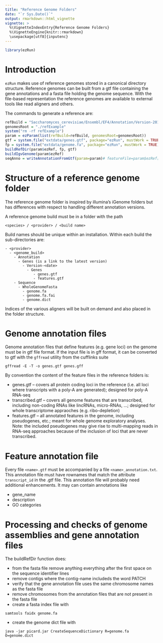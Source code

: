 ```yaml
---
title: "Reference Genome Folders"
date: "`r Sys.Date()`"
output: rmarkdown::html_vignette
vignette: >
  %\VignetteIndexEntry{Reference Genome Folders}
  %\VignetteEngine{knitr::rmarkdown}
  \usepackage[utf8]{inputenc}
---
```


```r
library(ezRun)
```

<!-- see: http://stackoverflow.com/questions/19372260/how-to-get-rstudio-to-automatically-compile-r-markdown-vignettes -->
<!-- use knit button or devtools::build_vignettes() -->
<!-- do not use: devtools::install(build_vignettes = TRUE) -->

# Introduction

`ezRun` makes use of reference genomes stored in a canonical directory structure. Reference genomes can be built from
a gtf file containing the gene annotations and a fasta file holding the genome sequence. With the file-based representation
the reference genomes are available to external tools like read aligners and others.

The commands to generate a reference are:
```r
refBuild = "Saccharomyces_cerevisiae/Ensembl/EF4/Annotation/Version-2013-03-18"
genomesRoot = "./refExample"
system("rm -rf refExample")
param = ezParam(list(refBuild=refBuild, genomesRoot=genomesRoot))
gtf = system.file("extdata/genes.gtf", package="ezRun", mustWork = TRUE)
fp = system.file("extdata/genome.fa", package="ezRun", mustWork = TRUE)
buildRefDir(param$ezRef, fp, gtf)
buildIgvGenome(param$ezRef)
seqAnno = writeAnnotationFromGtf(param=param)# featureFile=param$ezRef["refFeatureFile"], featAnnoFile=myRef["refAnnotationFile"])
```


# Structure of a reference genome folder

The reference genome folder is inspired by illumina's iGenome folders but has differences with respect to handling
different annotation versions.

A reference genome build must be in a folder with the path

```
<species> / <provider> / <build name>
```

Build names should be unique within an installation. Within each build the sub-directories are:
```
- <provider>
  - <genome_build>
    - Annotation
      - Genes (is a link to the latest version)
        - Version-<date>
          - Genes
             - genes.gtf
             - features.gtf
    - Sequence
      - WholeGenomeFasta
        - genome.fa
        - genome.fa.fai
        - genome.dict
```


Indices of the various aligners will be built on demand and also placed in the folder structure.



# Genome annotation files

Genome annotation files that define features (e.g. gene loci) on the genome must be in gtf file format. If the input file is in gff format, it can be converted to gtf with the `gffread` utility from the cufflinks suite
```
gffread -E -T -o genes.gtf genes.gff 
```

By convention the content of the feature files in the reference folders is:  

* genes.gtf -- covers all protein coding loci in the reference (i.e. all loci where transcripts with a poly-A are generated); designed for poly-A RNA-seq  
* transcribed.gtf -- covers all genome features that are transcribed, including non-coding RNAs like lincRNAs, micro-RNAs, ...;
designed for whole transcriptome appraoches (e.g. ribo-depletion)  
* features.gtf -- all annotated features in the genome, including pseudogenes, etc.; meant for whole genome exploratory analyses. Note: the included pseudogenes may give rise to multi-mapping reads in RNA-seq approaches because of the inclusion of loci that are never transcribed.  

# Feature annotation file
Every file `<name>.gtf` must be accompanied by a file `<name>_annotation.txt`. This annotation file must have rownames that match the attribute `transcript_id`
in the .gtf file. This annotation file will probably need additional enhancements. It may can contain annotations like  

* gene_name  
* description  
* GO categories  


# Processing and checks of genome assemblies and gene annotation files

The buildRefDir function does:  

* from the fasta file remove anything everything after the first space on the sequence identifier lines  
* remove contigs where the contig-name includeds the word PATCH  
* verify that the gene annotation file uses the same chromosome names as the fasta file  
* remove chromosomes from the annotation files that are not present in the fasta file  
* create a fasta index file with  
```
samtools faidx genome.fa
```
* create the genome dict file with
```
java -jar picard.jar CreateSequenceDictionary R=genome.fa O=genome.dict
```
